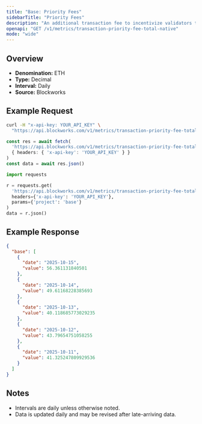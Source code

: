 ```yaml
---
title: "Base: Priority Fees"
sidebarTitle: "Priority Fees"
description: "An additional transaction fee to incentivize validators to prioritize and execute transactions."
openapi: "GET /v1/metrics/transaction-priority-fee-total-native"
mode: "wide"
---
```


## Overview

- **Denomination:** ETH
- **Type:** Decimal
- **Interval:** Daily
- **Source:** Blockworks

## Example Request

<CodeGroup>

```bash cURL
curl -H "x-api-key: YOUR_API_KEY" \
  "https://api.blockworks.com/v1/metrics/transaction-priority-fee-total-native?project=base"
```

```typescript TypeScript
const res = await fetch(
  'https://api.blockworks.com/v1/metrics/transaction-priority-fee-total-native?project=base',
  { headers: { 'x-api-key': 'YOUR_API_KEY' } }
)
const data = await res.json()
```

```python Python
import requests

r = requests.get(
  'https://api.blockworks.com/v1/metrics/transaction-priority-fee-total-native',
  headers={'x-api-key': 'YOUR_API_KEY'},
  params={'project': 'base'}
)
data = r.json()
```

</CodeGroup>

## Example Response

```json
{
  "base": [
    {
      "date": "2025-10-15",
      "value": 56.361131840501
    },
    {
      "date": "2025-10-14",
      "value": 49.61168228385693
    },
    {
      "date": "2025-10-13",
      "value": 40.118685773029235
    },
    {
      "date": "2025-10-12",
      "value": 43.79654751058255
    },
    {
      "date": "2025-10-11",
      "value": 41.325247809929536
    }
  ]
}
```

## Notes
- Intervals are daily unless otherwise noted.
- Data is updated daily and may be revised after late-arriving data.